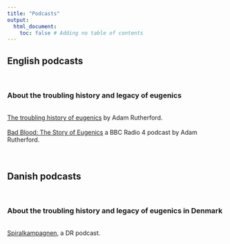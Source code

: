 ```yaml
---
title: "Podcasts"
output:
  html_document:
    toc: false # Adding no table of contents
---
```


## English podcasts 
<br>

### About the troubling history and legacy of eugenics 
<br>
<a href="https://howtoacademy.com/podcasts/adam-rutherford-the-troubling-history-of-eugenics/" target="_blank" rel="noopener noreferrer" title="Adam Rutherford - The Troubling History of Eugenics">The troubling history of eugenics</a> by Adam Rutherford.
<br><br>
<a href="https://www.bbc.co.uk/programmes/m001fd36" target="_blank" rel="noopener noreferrer" title="Bad Blood: The Story of Eugenics">Bad Blood: The Story of Eugenics</a> a BBC Radio 4 podcast by Adam Rutherford.
<br><br><br>

## Danish podcasts 
<br>

### About the troubling history and legacy of eugenics in Denmark 
<br>
<a href="https://www.dr.dk/lyd/p1/spiralkampagnen" target="_blank" rel="noopener noreferrer" title="Spiralkampagnen">Spiralkampagnen</a>, a DR podcast.
<br><br><br>